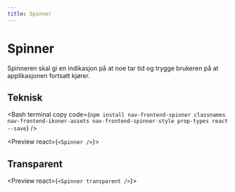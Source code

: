 ```yaml
---
title: Spinner
---
```


# Spinner

Spinneren skal gi en indikasjon på at noe tar tid og trygge brukeren på at applikasjonen fortsatt kjører.

<TableOfContents />

## Teknisk

<Bash
  terminal
  copy
  code={`npm install nav-frontend-spinner classnames nav-frontend-ikoner-assets nav-frontend-spinner-style prop-types react --save`}
/>

<Npm packName="nav-frontend-spinner" imports="spinner" defaultExport />

<Preview react={`<Spinner />`}>
  <Spinner />
</Preview>

## Transparent

<Preview react={`<Spinner transparent />`}>
  <Spinner transparent />
</Preview>
